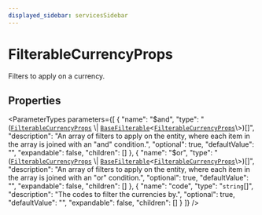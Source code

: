 ```yaml
---
displayed_sidebar: servicesSidebar
---
```



# FilterableCurrencyProps

Filters to apply on a currency.

## Properties

<ParameterTypes parameters={[
  {
    "name": "$and",
    "type": "([`FilterableCurrencyProps`](FilterableCurrencyProps.mdx) \\| [`BaseFilterable`](BaseFilterable.mdx)<[`FilterableCurrencyProps`](FilterableCurrencyProps.mdx)\\>)[]",
    "description": "An array of filters to apply on the entity, where each item in the array is joined with an \"and\" condition.",
    "optional": true,
    "defaultValue": "",
    "expandable": false,
    "children": []
  },
  {
    "name": "$or",
    "type": "([`FilterableCurrencyProps`](FilterableCurrencyProps.mdx) \\| [`BaseFilterable`](BaseFilterable.mdx)<[`FilterableCurrencyProps`](FilterableCurrencyProps.mdx)\\>)[]",
    "description": "An array of filters to apply on the entity, where each item in the array is joined with an \"or\" condition.",
    "optional": true,
    "defaultValue": "",
    "expandable": false,
    "children": []
  },
  {
    "name": "code",
    "type": "`string`[]",
    "description": "The codes to filter the currencies by.",
    "optional": true,
    "defaultValue": "",
    "expandable": false,
    "children": []
  }
]} />
